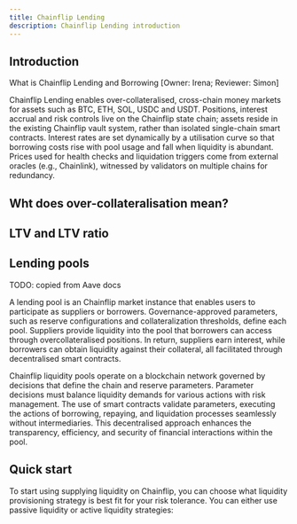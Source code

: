 ```yaml
---
title: Chainflip Lending
description: Chainflip Lending introduction
---
```



## Introduction

What is Chainflip Lending and Borrowing [Owner: Irena; Reviewer: Simon]

Chainflip Lending enables over-collateralised, cross-chain money markets for assets such as BTC, ETH, SOL, USDC and USDT. Positions, interest accrual and risk controls live on the Chainflip state chain; assets reside in the existing Chainflip vault system, rather than isolated single-chain smart contracts. Interest rates are set dynamically by a utilisation curve so that borrowing costs rise with pool usage and fall when liquidity is abundant. Prices used for health checks and liquidation triggers come from external oracles (e.g., Chainlink), witnessed by validators on multiple chains for redundancy.


## Wht does over-collateralisation mean?

## LTV and LTV ratio

## Lending pools

TODO: copied from Aave docs

A lending pool is an Chainflip market instance that enables users to participate as suppliers or borrowers. Governance-approved parameters, such as reserve configurations and collateralization thresholds, define each pool. Suppliers provide liquidity into the pool that borrowers can access through overcollateralised positions. In return, suppliers earn interest, while borrowers can obtain liquidity against their collateral, all facilitated through decentralised smart contracts.

Chainflip liquidity pools operate on a blockchain network governed by decisions that define the chain and reserve parameters. Parameter decisions must balance liquidity demands for various actions with risk management. The use of smart contracts validate parameters, executing the actions of borrowing, repaying, and liquidation processes seamlessly without intermediaries. This decentralised approach enhances the transparency, efficiency, and security of financial interactions within the pool.


## Quick start

To start using supplying liquidity on Chainflip, you can choose what liquidity provisioning strategy is best fit for your risk tolerance. You can either use passive liquidity or active liquidity strategies:

<Cards num={2}>
    <Cards.Card arrow title="Supplying " href="/lending/supply">
        <ThemedImage
            lightSrc="/assets/passive-liquidity-light.png"
            darkSrc="/assets/passive-liquidity-dark.png"
            alt="passive-liquidity-provisioning"
            width={1751}
            height={984}
        />
    </Cards.Card>
    <Cards.Card arrow title="Borrowing" href="/lending/borrow">
        <ThemedImage
            lightSrc="/assets/active-liquidity-light.png"
            darkSrc="/assets/active-liquidity-dark.png"
            alt="passive-active-provisioning"
            width={1751}
            height={984}
        />  </Cards.Card>
</Cards>


